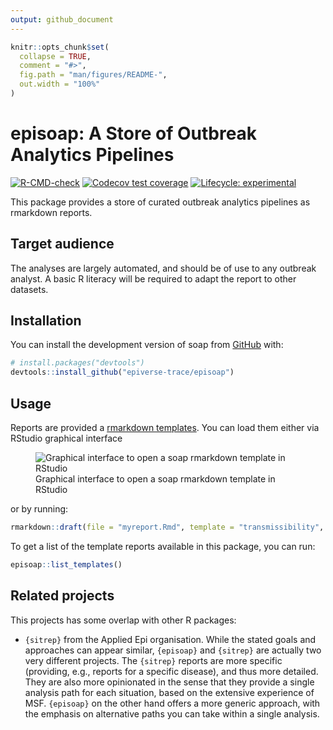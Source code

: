 ```yaml
---
output: github_document
---
```


<!-- README.md is generated from README.Rmd. Please edit that file -->

```r
knitr::opts_chunk$set(
  collapse = TRUE,
  comment = "#>",
  fig.path = "man/figures/README-",
  out.width = "100%"
)
```

# episoap: A Store of Outbreak Analytics Pipelines

<!-- badges: start -->
[![R-CMD-check](https://github.com/epiverse-trace/episoap/actions/workflows/R-CMD-check.yaml/badge.svg)](https://github.com/epiverse-trace/data_pipelines/actions/workflows/R-CMD-check.yaml)
[![Codecov test coverage](https://codecov.io/gh/epiverse-trace/data_pipelines/branch/main/graph/badge.svg)](https://app.codecov.io/gh/epiverse-trace/data_pipelines?branch=main)
[![Lifecycle: experimental](https://img.shields.io/badge/lifecycle-experimental-orange.svg)](https://lifecycle.r-lib.org/articles/stages.html#experimental)
<!-- badges: end -->

This package provides a store of curated outbreak analytics pipelines as 
rmarkdown reports.

## Target audience

The analyses are largely automated, and should be of use to any outbreak
analyst. A basic R literacy will be required to adapt the report to other
datasets.

## Installation

You can install the development version of soap from [GitHub](https://github.com/) with:

``` r
# install.packages("devtools")
devtools::install_github("epiverse-trace/episoap")
```

## Usage

Reports are provided a [rmarkdown templates](https://rstudio.github.io/rstudio-extensions/rmarkdown_templates.html). You can load them either via RStudio graphical interface

![Graphical interface to open a soap rmarkdown template in RStudio](man/figures/template_rstudio.png)

or by running:

```r
rmarkdown::draft(file = "myreport.Rmd", template = "transmissibility", package = "episoap")
```

To get a list of the template reports available in this package, you can run:

```r
episoap::list_templates()
```

## Related projects

This projects has some overlap with other R packages:

- `{sitrep}` from the Applied Epi organisation. While the stated goals and approaches
can appear similar, `{episoap}` and `{sitrep}` are actually two very different
projects. The `{sitrep}` reports are more specific (providing, e.g., reports for
a specific disease), and thus more detailed. They are also more opinionated in
the sense that they provide a single analysis path for each situation, based on
the extensive experience of MSF. `{episoap}` on the other hand offers a more
generic approach, with the emphasis on alternative paths you can take within a
single analysis.
